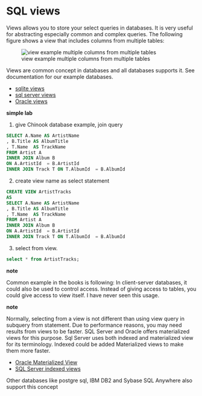 # SQL views

Views allows you to store your select queries in databases.
It is very useful for abstracting especially common and complex queries.
The following figure shows a view that includes columns from multiple tables:

![view example multiple columns from multiple tables](images/view-example1.png)

Views are common concept in databases and all databases supports it.
See documentation for our example databases.

- [sqlite views](https://www.sqlite.org/lang_createview.html)
- [sql server views](https://learn.microsoft.com/en-us/sql/relational-databases/views/views?view=sql-server-ver16)
- [Oracle views](https://docs.oracle.com/en/database/oracle/oracle-database/23/cncpt/partitions-views-and-other-schema-objects.html#GUID-15E7AEDB-9A3F-4B31-AD2D-66253CC822E5)




**simple lab**


1. give Chinook database example, join query


```sql
SELECT A.Name AS ArtistName
, B.Title AS AlbumTitle
, T.Name  AS TrackName
FROM Artist A
INNER JOIN Album B
ON A.ArtistId  = B.ArtistId 
INNER JOIN Track T ON T.AlbumId  = B.AlbumId   
```

2. create view name as select statement

```sql
CREATE VIEW ArtistTracks
AS
SELECT A.Name AS ArtistName
, B.Title AS AlbumTitle
, T.Name  AS TrackName
FROM Artist A
INNER JOIN Album B
ON A.ArtistId  = B.ArtistId 
INNER JOIN Track T ON T.AlbumId  = B.AlbumId   
```

3. select from view.

```sql
select * from ArtistTracks;
```

**note**

Common example in the books is following:
In client-server databases, it could also be used to control access.
Instead of giving access to tables, you could give access to view itself. 
I have never seen this usage.

**note**

Normally, selecting from a view is not different than using view query in subquery from statement.
Due to performance reasons, you may need results from views to be faster.
SQL Server and Oracle offers materialized views for this purpose.
Sql Server uses both indexed and materialized view for its terminology.
Indexed could be added Materialized views to make them more faster.


- [Oracle Materialized View](https://docs.oracle.com/en/database/oracle/oracle-database/21/sqlrf/CREATE-MATERIALIZED-VIEW.html)
- [SQL Server indexed views](https://learn.microsoft.com/en-us/sql/relational-databases/views/create-indexed-views?view=sql-server-ver16)


Other databases like postgre sql, IBM DB2 and  Sybase SQL Anywhere also support this concept



